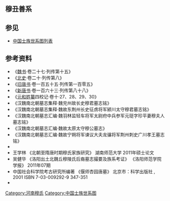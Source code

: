 <center>
{{chart/start|style=font: 80% sans-serif;width:intrinsic;width:-moz-max-content;width:-webkit-max-content;width:max-content;}}
{{chart | | | | | | | | | | | | | | | | | | | | | | | | | | | | | | | | | Ch |Ch=宜都贞公<br>[[穆崇|穆崇]]}}
{{chart | | | | | | | | | | | | | |,|-|-|-|-|-|-|-|-|-|-|-|-|-|-|-|-|-|-|-|+|-|-|-|-|-|-|-|-|-|-|-|-|-|-|-|-|-|-|-|-|-|-|-|-|-|-|-|-|-|-|-|-|-|-|-|v|-|-|-|-|-|-|-|.}}
{{chart | | | | | | | | | | | | | Sl | | | | | | | | | | | | | | | | | | Gu | | | | | | | | | | | | | | | | | | | | | | | | | | | | | | | | | | Ha | | | | | | Yi |Sl=[[穆遂留|穆遂留]]|Gu=宜都文成王<br>[[穆观|穆观]]|Ha=西海王<br>[[穆翰|穆翰]]|Yi=建安康王<br>[[穆顗|穆顗]]}}
{{chart | | | | | |,|-|-|-|-|-|-|-|(| | | | | | | | | | | | | | | | | | | |)|-|-|-|-|-|-|-|-|-|-|-|v|-|-|-|-|-|-|-|-|-|-|-|-|-|-|-|v|-|-|-|.| | | |!| | | |,|-|-|-|+|-|-|-|.| }}
{{chart | | | | | Yj | | | | | | Nt | | | | | | | | | | | | | | | | | | Sh | | | | | | | | | | Sl | | | | | | | | | | | | | | Fz | | Dh | | Lr | | Js | | Su | | Nq | | | |Yj=冨城静公<br>[[穆乙九|穆乙九]]|Nt=[[穆忸头|穆忸头]]|Sh=宜都文宣王<br>[[穆寿|穆寿]]|Sl=[[拓跋受洛|拓跋受洛]]妻|Fz=濮阳公<br>[[穆伏真|穆伏真]]|Dh=长寧烈子<br>[[穆多侯|穆多侯]]|Lr=西海公<br>[[穆龙仁|穆龙仁]]|Js=建安王<br>[[穆寄生|穆寄生]]|Su=安南公<br>[[穆栗|穆栗]]|Nq=钜鹿公<br>[[穆泥乾|-{穆泥乾}-]]}}
{{chart | | | | | |!| | | | | | | |!| | | | | | | | | | | |,|-|-|-|v|-|-|-|+|-|-|-|-|-|-|-|v|-|-|-|-|-|-|-|v|-|-|-|v|-|-|-|.| | | |!| | | |!| | | |)|-|-|-|.| | | |!| | | |!}}
{{chart | | | | | Zh | | | | | | Pb | | | | | | | | | | Pg | | Xg | | Sh | | | | | | Zg | | | | | | Yg | | Ag | | Gu | | Cg | | He | | Fg | | Mo | | Qi | | Hu | | | |Zh=[[穆真|穆真]]|Pb=[[穆蒲阪|穆蒲阪]]|Pg=宜都王<br>[[穆平国|穆平国]]|Xg=上洛公<br>[[穆相国|穆相国]]|Sh=[[穆师|穆师]]|Zg=[[穆正国|穆正国]]|Yg=张掖公<br>[[穆应国|穆应国]]|Ag=新平子<br>[[穆安国|穆安国]]|Gu=[[穆国|穆国]]|Cg=[[穆常贵|穆常贵]]|He=长寧子<br>[[穆胡儿|穆胡儿]]|Fg=西海公<br>[[穆丰国|穆丰国]]|Mo=□|Qi=[[穆祁|穆祁]]|Hu=钜鹿公<br>[[穆浑|穆浑]]}}
{{chart | | | | | |!| | | | | | | |!| | | |,|-|-|-|v|-|-|-|^|-|-|-|.| | | | | | | |,|-|-|-|+|-|-|-|.| | | |!| | | |!| | | |!| | | | | | | | | | | | | | | |!| | | |!| | | |!}}
{{chart | | | | | Ta | | | | | | Sh | | Fg | | Pi | | | | | | Li | | | | | | Pc | | Cc | | Yu | | Dg | | Tw | | Re | | | | | | | | | | | | | | Bi | | Jx | | Lx |Ta=[[穆泰|穆泰]]|Sh=[[穆韶|穆韶]]|Fg=宜都康王<br>[[穆伏幹|穆伏幹]]|Pi=[[穆羆|穆羆]]|Li=顿丘匡公<br>[[穆亮|穆亮]]|Pc=[[穆平城|穆平城]]|Cc=[[穆长城|穆长城]]|Yu=[[穆彧|穆彧]]|Dg=张掖公<br>[[穆度孤|穆度孤]]|Tw=新平子<br>[[穆吐万|穆吐万]]|Re=[[穆仁|穆仁]]|Bi=[[穆弼|穆弼]]|Jx=[[穆景相|穆景相]]|Lx=[[穆令宣|穆令宣]]}}
{{chart | |,|-|-|-|(| | | |,|-|-|-|(| | | |,|-|-|-|(| | | |,|-|-|-|(| | | | | | | |,|-|-|-|(| | | |!| | | |!| | | |!| | | |!| | | | | | | | | | | | | | | |!}}
{{chart | Bz | | Sr | | Zb | | Zj | | Ji | | Ya | | Nj | | Sh | | | | | | Zu | | Sg | | Yy | | Qx | | Jb | | Yn | | | | | | | | | | | | | | Jq |Bz=[[穆伯智|穆伯智]]|Sr=[[穆士儒|穆士儒]]|Zb=[[穆遵伯|穆遵伯]]|Zj=[[穆遵季|穆遵季]]|Ji=济北郡公<br>[[穆建|穆建]]|Ya=新兴县子<br>[[穆衍|穆衍]]|Nj=[[穆牛橛|穆牛橛]]|Sh=顿丘文献公<br>[[穆绍|穆绍]]|Zu=[[穆纂|穆纂]]|Sg=[[穆世恭|穆世恭]]|Yy=[[穆永延|穆永延]]|Qx=广宗公<br>[[穆清休|穆清休]]|Jb=[[穆金宝|穆金宝]]|Yn=[[穆彦|穆彦]]|Jq=[[穆季齐|穆季齐]]}}
{{chart | |!| | | |!| | | | | | | |!| | | |!| | | | | | | |!| | | |)|-|-|-|.| | | |!| | | | | | | |,|-|-|-|(}}
{{chart | Ji | | Ro | | | | | | Ja | | Qy | | | | | | Jz | | Cs | | Zy | | Yh | | | | | | Tc | | Re |Ji=[[穆喈|穆喈]]|Ro=[[穆容|穆容]]|Ja=[[穆伽|穆伽]]|Qy=[[穆千牙|穆千牙]]|Jz=[[穆景胄|穆景胄]]|Cs=顿丘郡公<br>[[穆长嵩|穆长嵩]]|Zy=[[穆子岩|穆子岩]]|Yh=[[元焕|元焕]]妻|Tc=[[穆铁槌|穆铁槌]]|Re=崇义公<br>[[穆仁|穆仁]]}}
{{chart | | | | | | | | | | | | | |!| | | | | | | | | | | | | | | | | | | | | | | | | | | | | | | | | | | |!}}
{{chart | | | | | | | | | | | | | Hy | | | | | | | | | | | | | | | | | | | | | | | | | | | | | | | | | | Xq |Hy=[[穆弘远|穆弘远]]|Xq=[[穆孝慗|穆孝慗]]}}
{{chart | | | | | |,|-|-|-|-|-|-|-|^|-|-|-|-|-|-|-|-|-|-|-|-|-|-|-|.}}
{{chart | | | | | Gl | | | | | | | | | | | | | | | | | | | | | | Gx |Gl=[[穆固礼|穆固礼]]|Gx=[[穆固信|穆固信]]}}
{{chart | | | | | |!| | | | | | | | | | | | | | | |,|-|-|-|-|-|-|-|(}}
{{chart | | | | | Sg | | | | | | | | | | | | | | Sh | | | | | | St |Sg=[[穆思恭|穆思恭]]|Sh=[[穆思顺|穆思顺]]|St=[[穆思泰|穆思泰]]}}
{{chart | | | | | |!| | | | | | | | | | | | | | | |!| | | |,|-|-|-|+|-|-|-|v|-|-|-|.}}
{{chart | | | | | Yx | | | | | | | | | | | | | | Zy | | Ha | | Zh | | Bi | | Ch |Yx=[[穆元休|穆元休]]|Zy=[[穆子元|穆子元]]|Ha=[[穆昊|穆昊]]|Zh=[[穆周|穆周]]|Bi=[[穆昪|穆昪]]|Ch=[[穆昌|穆昌]]}}
{{chart | |,|-|-|-|+|-|-|-|-|-|-|-|-|-|-|-|.| | | |!| | | | | | | | | | | | | | | |!}}
{{chart | Mi | | Ni | | | | | | | | | | Sh | | Zh | | | | | | | | | | | | | | Ji |Mi=[[穆娩|穆娩]]|Ni=[[穆寕|穆寕]]|Sh=[[穆审|穆审]]|Zh=[[穆准|穆准]]|Ji=[[穆寂|穆寂]]}}
{{chart | |,|-|-|-|+|-|-|-|v|-|-|-|.| | | |!}}
{{chart | Za | | Zh | | Sh | | Yu | | Zi |Za=[[穆赞|穆赞]]|Zh=[[穆质|穆质]]|Sh=[[穆赏|穆赏]]|Yu=[[穆员|穆员]]|Zi=[[穆贽|穆贽]]}}
{{chart | |!| | | | | | | |!| | | |!| | | |)|-|-|-|.}}
{{chart | Yw | | | | | | Ch | | Qw | | Xi | | Ce |Yw=[[穆依梧|穆依梧]]|Ch=[[穆楚|穆楚]]|Qw=[[穆栖梧|穆栖梧]]|Xi=[[穆详|穆详]]|Ce=[[穆谌|穆谌]]}}
{{chart | |!}}
{{chart | Co |Co=[[穆悰|穆悰]]}}
{{chart/end}}
</center>

==穆丑善系==
<center>
{{chart/start|style=font: 85% sans-serif;}}
{{chart | | | | | | | | | Cs |Cs=[[穆丑善|穆丑善]]}}
{{chart | | | | | | | | | |!}}
{{chart | | | | | | | | | Mt | Mt=假阳陵侯<br>[[穆莫提|穆莫提]]}}
{{chart | | | | | | | | | |)|-|-|-|-|-|-|-|.| }}
{{chart | | | | | | | | | Tu | | | | | | Yu |Tu=[[穆吐|穆吐]]|Yu=昌国子<br>[[穆袁|穆袁]]}}
{{chart | | | | | | | | | |!| | | | | | | |!}}
{{chart | | | | | | | | | Du | | | | | | Xu |Du=黄平子<br>[[穆敦|穆敦]]|Xu=昌国子<br>[[穆循|穆循]]}}
{{chart | | | | | |,|-|-|-|^|-|-|-|.| | | |!}}
{{chart | | | | | Ch | | | | | | Mi | | Yr |Ch=黄平子<br>[[穆纯|穆纯]]|Mi=[[穆鑖|穆鑖]]|Yr=[[穆玉容|穆玉容]]}}
{{chart | |,|-|-|-|(| | | |,|-|-|-|(}}
{{chart | Sh | | Yu | | Xs | | Xy |Sh=黄平子<br>[[穆盛|穆盛]]|Yu=[[穆裕|穆裕]]|Xs=[[穆显寿|穆显寿]]|Xy=[[穆显业|穆显业]]}}
{{chart | |,|-|-|-|(| | | | | | | |)|-|-|-|.}}
{{chart | Li | | Lv | | | | | | Zl | | La |Li=[[穆礼|穆礼]]|Lv=[[穆略|穆略]]|Zl=高唐县男<br>[[穆子琳|穆子琳]]|La=[[穆良|穆良]]}}
{{chart | | | | | | | | | |,|-|-|-|(}}
{{chart | | | | | | | | | By | | Fe |By=[[穆伯昱|穆伯昱]]|Fe=[[穆朏|穆朏]]}}
{{chart/end}}
</center>

==参见==
*[[中国士族世系图列表|中国士族世系图列表]]
==参考资料==
*《[[魏书|魏书]]·卷二十七·列传第十五》
*《[[北史|北史]]·卷二十·列传第八》
*《[[旧唐书|旧唐书]]·卷一百五十五·列传第一百零五》
*《[[新唐书|新唐书]]·卷一百六十三·列传第八十八》
*《[[元和姓纂|元和姓纂]]四校记·卷十·27、28、29、30》
*《汉魏南北朝墓志集释·魏兖州故长史穆君墓志铭》
*《汉魏南北朝墓志集释·魏故东荆州长史征虏将军颍川太守穆君墓志铭》
*《汉魏南北朝墓志汇编·魏羽林监轻车将军太尉府中兵参军元珽字珍平妻穆夫人墓志铭》
*《汉魏南北朝墓志汇编·魏故太原太守穆公墓志》
*《汉魏南北朝墓志汇编·魏故宁朔将军谏议大夫龙骧将军荆州刺史广川孝王墓志铭》
*{{Cite book | author = 罗新，叶炜著 | title = 《新出魏晋南北朝墓志疏证》 | location = 北京市 | publisher = 中华书局  | date =2004| pages =66-67 |ISBN =7-101-04320-8| accessdate = 2013-02-24 | url = | language= zh-cn| quote = }}
*王学林 《北朝至隋唐时期穆氏家族研究》 湖南师范大学 2011年硕士论文
*吴健华 《洛阳出土北魏丘穆陵氏后裔墓志撮要及族系考证》 《洛阳师范学院学报》 2011年07期 
*中国社会科学院考古研究所编著 《偃师杏园唐墓》 北京市：科学出版社 , 2001  ISBN 7-03-009292-9  347-351
*{{Cite book | author = 毛阳光，余扶危主编| title = 《洛阳流散唐代墓志汇编 下》 | location =  北京 | publisher = 国家图书馆出版社 | date =  2013年7月 | pages =六0八-六0九 |ISBN =978-7-5013-5179-4| accessdate = 2015-07-17 | url = | language= zh-hant| quote = }}

[[Category:河南穆氏|Category:河南穆氏]]
[[Category:中国士族世系图|Category:中国士族世系图]]